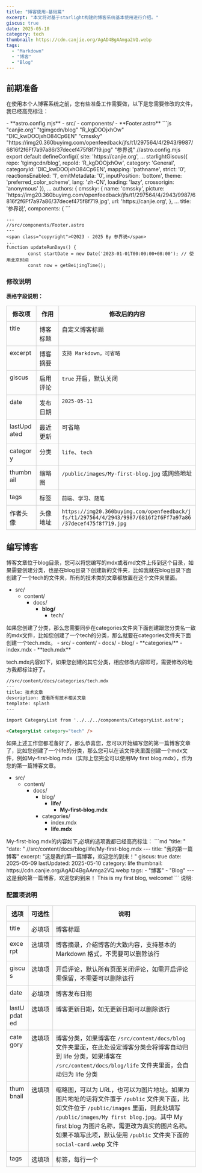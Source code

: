 ```yaml
---
title: "博客使用-基础篇"
excerpt: "本文将对基于starlight构建的博客系统基本使用进行介绍。"
giscus: true
date: 2025-05-10
category: tech
thumbnail: https://cdn.canjie.org/AgAD4BgAAmga2VQ.webp
tags:
  - "Markdown"
  - "博客"
  - "Blog"
---
```



## 前期准备
在使用本个人博客系统之前，您有些准备工作需要做，以下是您需要修改的文件，我已经高亮标注：

<FileTree>
- **astro.config.mjs**
- src/
  - components/
    - **Footer.astro**
</FileTree>

<Tabs>
<TabItem label="astro.config.mjs">
```js "canjie.org" "tgimgcdn/blog" "R_kgDOOjxhOw" "DIC_kwDOOjxhO84Cp6EN" "cmssky" "https://img20.360buyimg.com/openfeedback/jfs/t1/297564/4/2943/9987/6816f2f6Ff7a97a86/37decef475f8f719.jpg" "参界说" 
//astro.config.mjs 
export default defineConfig({
	site: 'https://canjie.org',
...
starlightGiscus({
					repo: 'tgimgcdn/blog',
					repoId: 'R_kgDOOjxhOw',
					category: 'General',
					categoryId: 'DIC_kwDOOjxhO84Cp6EN',
					mapping: 'pathname',
					strict: '0',
					reactionsEnabled: '1',
					emitMetadata: '0',
					inputPosition: 'bottom',
					theme: 'preferred_color_scheme',
					lang: 'zh-CN',
					loading: 'lazy',
					crossorigin: 'anonymous'
				}),
...
authors: {
						cmssky: {
							name: 'cmssky',
							picture: 'https://img20.360buyimg.com/openfeedback/jfs/t1/297564/4/2943/9987/6816f2f6Ff7a97a86/37decef475f8f719.jpg',
							url: 'https://canjie.org',
						},
...
title: '参界说',
			components: {
```
</TabItem>

<TabItem label="Footer.astro">

```astro "参界说" "2023-01-01"
---
//src/components/Footer.astro
---
<span class="copyright">©2023 - 2025 By 参界说</span>
...
function updateRunDays() {
        const startDate = new Date('2023-01-01T00:00:00+08:00'); // 使用北京时间
        const now = getBeijingTime();
```
</TabItem>
</Tabs>

### 修改说明

<Tabs>
  <TabItem label="My-first-blog.mdx">

  **表格字段说明：**

  <table>
    <thead>
      <tr>
        <th>修改项</th>
        <th>作用</th>
        <th>修改后的内容</th>
      </tr>
    </thead>
    <tbody>
      <tr>
        <td>title</td>
        <td>博客标题</td>
        <td>自定义博客标题</td>
      </tr>
      <tr>
        <td>excerpt</td>
        <td>博客摘要</td>
        <td><code>支持 Markdown，可省略</code></td>
      </tr>
      <tr>
        <td>giscus</td>
        <td>启用评论</td>
        <td><code>true</code> 开启，默认关闭</td>
      </tr>
      <tr>
        <td>date</td>
        <td>发布日期</td>
        <td><code>2025-05-11</code></td>
      </tr>
      <tr>
        <td>lastUpdated</td>
        <td>最近更新</td>
        <td>可省略</td>
      </tr>
      <tr>
        <td>category</td>
        <td>分类</td>
        <td><code>life</code>、<code>tech</code></td>
      </tr>
      <tr>
        <td>thumbnail</td>
        <td>缩略图</td>
        <td><code>/public/images/My-first-blog.jpg</code> 或网络地址</td>
      </tr>
      <tr>
        <td>tags</td>
        <td>标签</td>
        <td><code>前端</code>、<code>学习</code>、<code>随笔</code></td>
      </tr>
      <tr>
        <td>作者头像</td>
        <td>头像地址</td>
        <td><code>https://img20.360buyimg.com/openfeedback/jfs/t1/297564/4/2943/9987/6816f2f6Ff7a97a86/37decef475f8f719.jpg</code></td>
      </tr>
    </tbody>
  </table>

  </TabItem>
</Tabs>






## 编写博客
博客文章位于blog目录，您可以将您编写的mdx或者md文件上传到这个目录，如果需要创建分类，也是在blog目录下创建新的文件夹，比如我就在blog目录下面创建了一个tech的文件夹，所有的技术类的文章都放置在这个文件夹里面。
<FileTree>
- src/
  - content/
    - docs/
      - **blog/**
        - tech/
</FileTree>
如果您创建了分类，那么您需要同步在categories文件夹下面创建跟您分类名一致的mdx文件，比如您创建了一个tech的分类，那么就要在categories文件夹下面创建一个tech.mdx。
<FileTree>
- src/
  - content/
    - docs/
      - blog/
      - **categories/**
        - index.mdx
        - **tech.mdx**
</FileTree>

tech.mdx内容如下，如果您创建的其它分类，相应修改内容即可，需要修改的地方我都标注好了。
```md "技术" "tech"
//src/content/docs/categories/tech.mdx
---
title: 技术文章
description: 查看所有技术相关文章
template: splash
---

import CategoryList from '../../../components/CategoryList.astro';

<CategoryList category="tech" /> 
```
如果上述工作您都准备好了，那么恭喜您，您可以开始编写您的第一篇博客文章了，比如您创建了一个life的分类，那么您可以在该文件夹里面创建一个mdx文件，例如My-first-blog.mdx（实际上您完全可以使用My first blog.mdx），作为您的第一篇博客文章。
<FileTree>
- src/
  - content/
    - docs/
      - blog/
        - **life/**
          - **My-first-blog.mdx**
      - categories/
        - index.mdx
        - **life.mdx**
</FileTree>
My-first-blog.mdx的内容如下,必填的选项我都已经高亮标注：
```md "title: " "date: "
//src/content/docs/blog/life/My-first-blog.mdx
---
title: "我的第一篇博客" 
excerpt: "这是我的第一篇博客，欢迎您的到来！"
giscus: true
date: 2025-05-09
lastUpdated: 2025-05-10
category: life
thumbnail: https://cdn.canjie.org/AgAD4BgAAmga2VQ.webp
tags:
  - "博客"
  - "Blog"
---
这是我的第一篇博客，欢迎您的到来！
This is my first blog, welcome!
```
说明:

### 配置项说明

<style>
  table {
    table-layout: auto;
    width: 100%;
    border-collapse: collapse;
    margin: 1em 0;
  }
  th, td {
    border: 1px solid #ccc;
    padding: 0.5em;
    vertical-align: top;
  }
  th {
    text-align: center;
    white-space: nowrap; 
  }
  td {
    word-break: break-word;
  }
</style>

<Tabs>
  <TabItem label="My-first-blog.mdx">
    <table>
      <thead>
        <tr>
          <th>选项</th>
          <th>可选性</th>
          <th>说明</th>
        </tr>
      </thead>
      <tbody>
        <tr>
          <td>title</td>
          <td>必填项</td>
          <td>博客标题</td>
        </tr>
        <tr>
          <td>excerpt</td>
          <td>选填项</td>
          <td>博客摘录，介绍博客的大致内容，支持基本的 Markdown 格式，不需要可以删除该行</td>
        </tr>
        <tr>
          <td>giscus</td>
          <td>选填项</td>
          <td>开启评论，默认所有页面关闭评论，如需开启评论需保留，不需要可以删除该行</td>
        </tr>
        <tr>
          <td>date</td>
          <td>必填项</td>
          <td>博客发布日期</td>
        </tr>
        <tr>
          <td>lastUpdated</td>
          <td>选填项</td>
          <td>博客更新日期，如无更新日期可以删除该行</td>
        </tr>
        <tr>
          <td>category</td>
          <td>选填项</td>
          <td>博客分类，如果博客在 <code>/src/content/docs/blog</code> 文件夹里面，在此处设定博客分类会将博客自动归到 life 分类，如果博客在 <code>/src/content/docs/blog/life</code> 文件夹里面，会自动归为 life 分类</td>
        </tr>
        <tr>
          <td>thumbnail</td>
          <td>选填项</td>
          <td>缩略图，可以为 URL，也可以为图片地址。如果为图片地址的话将文件置于 <code>/public</code> 文件夹下面，比如文件位于 <code>/public/images</code> 里面，则此处填写 <code>/public/images/My first blog.jpg</code>。其中 My first blog 为图片名称，需更改为真实的图片名称。如果不填写此项，默认使用 <code>/public</code> 文件夹下面的 <code>social-card.webp</code> 文件</td>
        </tr>
        <tr>
          <td>tags</td>
          <td>选填项</td>
          <td>标签，每行一个</td>
        </tr>
      </tbody>
    </table>
  </TabItem>
</Tabs>




